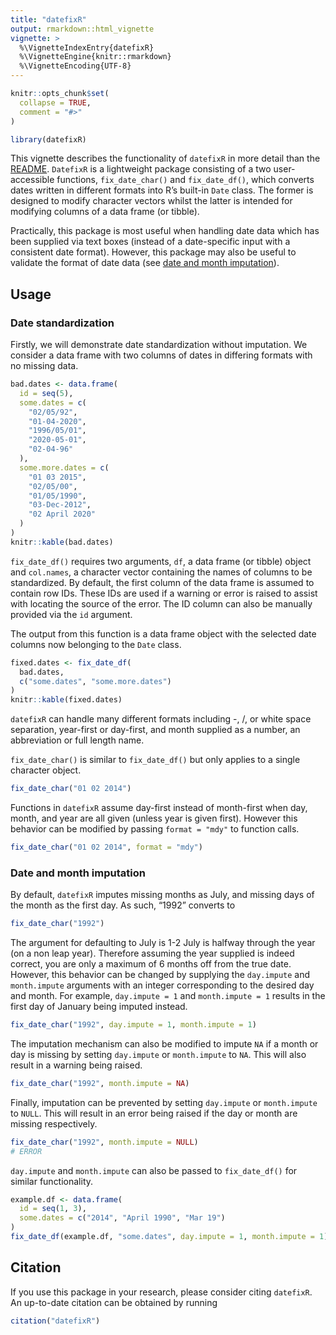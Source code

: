 ```yaml
---
title: "datefixR"
output: rmarkdown::html_vignette
vignette: >
  %\VignetteIndexEntry{datefixR}
  %\VignetteEngine{knitr::rmarkdown}
  %\VignetteEncoding{UTF-8}
---
```


```r
knitr::opts_chunk$set(
  collapse = TRUE,
  comment = "#>"
)
```

```r
library(datefixR)
```

This vignette describes the functionality of `datefixR` in more detail than the
[README](https://github.com/nathansam/datefixR). `DatefixR` is a lightweight
package consisting of a two user-accessible functions, `fix_date_char()` and
`fix_date_df()`, which converts dates written in different formats into R's
built-in `Date` class. The former is designed to modify character vectors whilst
the latter is intended for modifying columns of a data frame (or tibble).

Practically, this package is most useful when handling date data which has been
supplied via text boxes (instead of a date-specific input with a consistent date
format). However, this package may also be useful to validate the format of date
data (see [date and month imputation](#date-and-month-imputation)).

## Usage

### Date standardization

Firstly, we will demonstrate date standardization without imputation. We
consider a data frame with two columns of dates in differing formats
with no missing data. 

```R
bad.dates <- data.frame(
  id = seq(5),
  some.dates = c(
    "02/05/92",
    "01-04-2020",
    "1996/05/01",
    "2020-05-01",
    "02-04-96"
  ),
  some.more.dates = c(
    "01 03 2015",
    "02/05/00",
    "01/05/1990",
    "03-Dec-2012",
    "02 April 2020"
  )
)
knitr::kable(bad.dates)
```

`fix_date_df()` requires two arguments, `df`, a data frame (or tibble) object
and `col.names`, a character vector containing the names of columns to be
standardized. By default, the first column of the data frame is assumed to
contain row IDs. These IDs are used if a warning or error is raised to assist
with locating the source of the error. The ID column can also be manually
provided via the `id` argument. 

The output from this function is a data frame object with the selected date
columns now belonging to the `Date` class. 

```R
fixed.dates <- fix_date_df(
  bad.dates,
  c("some.dates", "some.more.dates")
)
knitr::kable(fixed.dates)
```

`datefixR` can handle many different formats including -, /, or white space
separation,  year-first or day-first, and month supplied as a number, an
abbreviation or full length name.

`fix_date_char()` is similar to `fix_date_df()` but only applies to a single
character object. 

```R
fix_date_char("01 02 2014")
```

Functions in `datefixR` assume day-first instead of month-first when day, month,
and year are all given (unless year is given first). However this behavior can
be modified by passing `format = "mdy"` to function calls.  


```R
fix_date_char("01 02 2014", format = "mdy")
```


### Date and month imputation

By default, `datefixR` imputes missing months as July, and missing days of the
month as the first day.  As such, "1992" converts to 

```R
fix_date_char("1992")
```

The argument for defaulting to July is 1-2 July is halfway through the year
(on a non leap year). Therefore assuming the year supplied is indeed correct,
you are only a maximum of 6 months off from the true date.  However, this
behavior can be changed by supplying the `day.impute` and  `month.impute`
arguments with an integer corresponding to the desired day and month.
For example, `day.impute = 1` and `month.impute = 1`  results in the first day
of January being imputed instead. 

```R
fix_date_char("1992", day.impute = 1, month.impute = 1)
```

The imputation mechanism can also be modified to impute `NA` if a month or day
is missing by setting `day.impute` or `month.impute` to `NA`. This will
also result in a warning being raised.

```R
fix_date_char("1992", month.impute = NA)
```

Finally, imputation can be prevented by setting `day.impute` or `month.impute`
to `NULL`. This will result in an error being raised if the day or month
are missing respectively. 

```R
fix_date_char("1992", month.impute = NULL)
# ERROR
```

`day.impute` and `month.impute` can also be passed to `fix_date_df()` for
similar functionality. 

```R
example.df <- data.frame(
  id = seq(1, 3),
  some.dates = c("2014", "April 1990", "Mar 19")
)
fix_date_df(example.df, "some.dates", day.impute = 1, month.impute = 1)
```

## Citation

If you use this package in your research, please consider citing `datefixR`.
An up-to-date citation can be obtained by running

```R
citation("datefixR")
```
